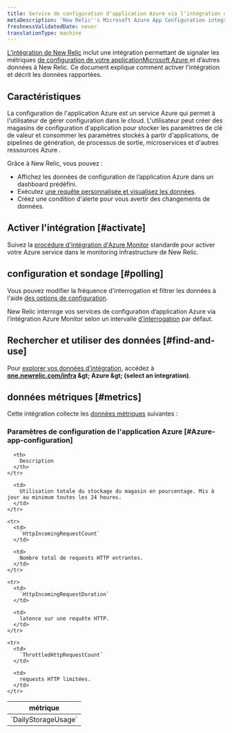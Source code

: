 ```yaml
---
title: Service de configuration d'application Azure via l'intégration d'Azure Monitor
metaDescription: 'New Relic''s Microsoft Azure App Configuration integration: what data it reports and how to enable it.'
freshnessValidatedDate: never
translationType: machine
---
```


[L’intégration de New Relic](/docs/infrastructure/introduction-infra-monitoring) inclut une intégration permettant de signaler les métriques [de configuration de votre applicationMicrosoft Azure ](https://learn.microsoft.com/en-us/azure/azure-app-configuration/)et d’autres données à New Relic. Ce document explique comment activer l&apos;intégration et décrit les données rapportées.

## Caractéristiques

La configuration de l&apos;application Azure est un service Azure qui permet à l&apos;utilisateur de gérer configuration dans le cloud. L&apos;utilisateur peut créer des magasins de configuration d&apos;application pour stocker les paramètres de clé de valeur et consommer les paramètres stockés à partir d&apos;applications, de pipelines de génération, de processus de sortie, microservices et d&apos;autres ressources Azure .

Grâce à New Relic, vous pouvez :

* Affichez les données de configuration de l’application Azure dans un dashboard prédéfini.
* Exécutez [une requête personnalisée et visualisez les données](/docs/infrastructure/integrations-getting-started/getting-started/use-integration-data-new-relic-insights).
* Créez une condition d&apos;alerte pour vous avertir des changements de données.

## Activer l&apos;intégration [#activate]

Suivez la [procédure d&apos;intégration d'Azure Monitor](/docs/infrastructure/microsoft-azure-integrations/azure-integrations-list/azure-monitor) standarde pour activer votre Azure service dans le monitoring infrastructure de New Relic.

## configuration et sondage [#polling]

Vous pouvez modifier la fréquence d&apos;interrogation et filtrer les données à l&apos;aide [des options de configuration](/docs/infrastructure/microsoft-azure-integrations/azure-integrations-list/azure-monitor/#settings).

New Relic interroge vos services de configuration d’application Azure via l’intégration Azure Monitor selon un intervalle [d’interrogation](/docs/infrastructure/microsoft-azure-integrations/azure-integrations-list/azure-monitor/#settings) par défaut.

## Rechercher et utiliser des données [#find-and-use]

Pour [explorer vos données d’intégration](/docs/infrastructure/integrations/find-use-infrastructure-integration-data), accédez à <DNT>**[one.newrelic.com/infra](https://one.newrelic.com/infra) &amp;gt; Azure &amp;gt; (select an integration)**</DNT>.

## données métriques [#metrics]

Cette intégration collecte les [données métriques](/docs/infrastructure/integrations-getting-started/getting-started/understand-integration-data-data-types#metric) suivantes :

### Paramètres de configuration de l&apos;application Azure [#Azure-app-configuration]

<table>
  <thead>
    <tr>
      <th style={{ width: "300px" }}>
        métrique
      </th>

      <th>
        Description
      </th>
    </tr>
  </thead>

  <tbody>
    <tr>
      <td>
        `DailyStorageUsage`
      </td>

      <td>
        Utilisation totale du stockage du magasin en pourcentage. Mis à jour au minimum toutes les 24 heures.
      </td>
    </tr>

    <tr>
      <td>
        `HttpIncomingRequestCount`
      </td>

      <td>
        Nombre total de requests HTTP entrantes.
      </td>
    </tr>

    <tr>
      <td>
        `HttpIncomingRequestDuration`
      </td>

      <td>
        latence sur une requête HTTP.
      </td>
    </tr>

    <tr>
      <td>
        `ThrottledHttpRequestCount`
      </td>

      <td>
        requests HTTP limitées.
      </td>
    </tr>
  </tbody>
</table>
